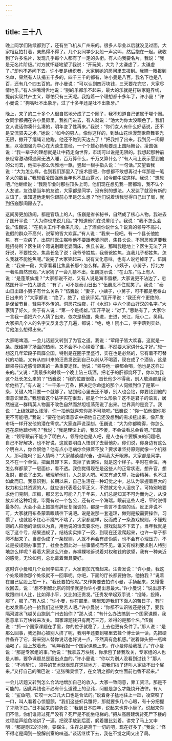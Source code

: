 ```yaml
---
---
---
```

title: 三十八
---



晚上同学们陆续都到了，还有坐飞机从广州来的。很多人毕业以后就没见过面，大家相互拍打着，亲热得不得了。几个女同学少女般一声尖叫，然后抱在一起。我收到了许多名片，发现几乎每个人都有了一定的头衔。有人向我要名片，我说：“我是无名片阶级。”对方就怀疑地望了我说：“开玩笑，大为？太谦虚了，太谦虚了。”却也不追问下去。许小曼是组织者，大家到她的房间里去报到。我瞟一眼报到名单，果然有人认捐五千多的，四千三千的都有，许小曼是八百，我名下也是八百，还有几个四五百的。许小曼说：“可以认到四万块钱，三天要花完它，大家尽情地乐。”有人油嘴滑舌地说：“别的乐都乐不起来，最大的乐就是打破家庭界线，提前实现共产主义，哪怕只有三天呢。我抱着一个理想都十多年了，许小曼！”许小曼说：“狗嘴吐不出象牙，过了十多年还是吐不出象牙。”

晚上，来了的二十多个人很自然地分成了三个圈子，我不知道自己该属于哪个圈。女同学都拥在许小曼房里，我推门进去，有人就说：“池大为你太没眼色了，我们女人说话你凑什么凑的，明年变了性再来。”我说：“你们女人有什么好话说，还不是交流驭夫之术。”她说：“如今的男人，像你这样的，到处山花烂漫莺歌燕舞春光无限，撒开了缰绳让他跑，他还不跑到天边去了！”把我推了出来。我到另一间房里，以凌国强为中心在大谈生意经，一个个雄心勃勃要走上国际舞台。凌国强说：“我一辈子的理想就是让中药走向世界，市场可以说是无限的。我想起那种前景经常激动得通宵无法入睡，百万算什么，千万又算什么？”有人马上表示愿到他的公司去，他把手那么优雅地一飘，竖起一根手指头说：“一句话。”又望着我说：“大为怎么样，也到我们那里入了技术股吧，你想都不敢想再过十年那是一笔多大的数目。”我想着凌国强他当年也不显山露水，如今都牛成这样。我说：“想想吧。”他继续说：“我刚毕业时那些顶头上司，他们现在想见我一面都难，我不认个人友谊，友谊是当年的友谊，大家都是同学，没有别的想法。人发达了就没有新的友谊了，谁知道他走到你跟前心里是怎么想？”他们说着话我觉得自己出了局，就到伍巍那间房去了。

这间房更加热闹，都是官场上的人。伍巍是省长秘书，自然成了核心人物。我进去了匡开平说：“大为你也来说几段。”才知道他们在说荤段子。我说：“我不怎么会说。”伍巍说：“在机关工作不会来几段，上了酒桌你说什么？说真的领导不高兴，说假的群众不高兴，说荤的皆大欢喜。”有人说：“我来一段吧。有一个县长他姓焦，有一次病了，出院时医生嘱咐他不要跟老婆同房，焦县长说，不同房难道要我睡招待所？医生转个弯说别跟老婆同床，焦县长说，那叫我睡地上？医生无法了只好说，不要性交。焦县长急了说：我爷爷姓焦，我爸爸姓焦，连我儿子都姓焦，怎么我就不能姓焦呢。”说完了大家笑起来，说有文化意味，也有人说老掉牙了。伍巍说：“我来一段，大家看看比焦县长那个怎么样。妻子，小姨子，小舅子，打北方一著名自然景观。”大家猜了一会儿猜不出，伍巍提示说：“在山东。”马上有人说：“是蓬莱仙境？”大家都说不对，又有人说是海市蜃楼，大家说更不沾边了，忽然匡开平一拍大腿说：“有了，可不是泰山日出？”伍巍忍不住就笑了。我说：“泰山日出跟小舅子有什么关系？”伍巍说：“妻子，小姨子，小舅子，可不都是老泰山日出来的？”大家都说：“绝了，绝了，应该评奖。”匡开平说：“我还有个更绝的，是保留节目，轻易不外传的。洞房花烛夜，打《水浒》中六个梁山好汉的名字。”大家猜了好久，终于有人说：“第一个是杨雄。”匡开平说：“对了。”思路有了，大家你一言我一语把六个人猜了出来，依次是杨雄，柴进，史进，宋江，阮小二，吴用。大家把几个人的名字又反复念了几遍，都说：“绝，绝！阮小二，字字落到实处，亏他怎么想得出来。”

大家喝啤酒，一会儿话题又转到了为官之道。我说：“荤段子皆大欢喜，这就是一条。既维持了场面的热闹，又不会不小心碰着了谁，不然要大家讲什么才好。”想一想这几年荤段子风靡全国，特别是在圈子里盛行，实在也是必然的，它有着不可替代的功能。又有从四川来的汪贵发说到自己以前从不喝酒，现在成了个酒仙，这是跟领导拉近感情距离的一条重要途径。他说：“领导他一般都会喝，他也是这样过来的。”又说：“我最多的时候一个晚上陪三场酒，把老子的肝都烧坏了，你以为我这个处长怎么来的？”伍巍说：“我的位置很稳，首长他少不得我，别人敬酒都是我给他挡了。”有人说：“一千条一万条，把决定你命运的那个人伺候到位了是第一条，关键人物只要一个就够了。钻到他心里去还不够，别人也会钻，你要钻到他的潜意识里去。”我想着这个钻字实在很丑，那是个什么形象？这不是君子的语言，居然被这一群精英人物面不改色自然而然坦坦荡荡说了出来。世界真的是变了。我说：“上级就那么浅薄，你一拍他就喜欢你那不可能吧。”伍巍说：“你一拍他恨你那更不可能吧。”我说：“要在他的潜意识中把他自己还没想到的需求挖出来，像开发市场一样开发他的潜在需求。”大家连声说深刻。伍巍说：“大为你都晓得，你怎么还在原地踏步呢？”我说：“我是理论上的，我又不傻，不会做看总会看吧。”伍巍说：“领导跟前不能少了明白人，领导他也是人吧，是人也有个要解决的问题吧，自己不好解决，也不好说，这就要明白人悟到了去替他办。你们说，你身边有这么个明白人，你会恨他？他有点小毛病你会揪着不放？要求谁坚持原则就像一个机器人，那可能吗？近人情吗？”大家越谈越兴奋，也叫我大开眼界。大家都是同学，又不在一个单位，把面具卸下来，去掉了表演性，就是这个样子。平时在单位，再怎么样都蒙了一层面纱，看不透。我倒觉得现在是这些人的正常状态，想升官，想发财，都说了出来。我理解他们，人总是人吧。可又有点失望，社会精英，也不过如此而已。我意识到，长期以来，自己生活在一种幻觉之中，总认为掌握着巨大的权力和公共资源的人，就应该代表着公平正义，不然就太令人沮丧了。可特别地要求他们克制，压抑，那又怎么可能？几千年来，人们总是知其不可为而为之，从没放弃过这种幻觉，毕竟有过一个包公，还有过一个海瑞。眼前这些人吧，平时说得最多的，大会小会上振振有辞反复强调的，都是一些言不由衷的话。反正非说不可，大家就用布条蒙着眼睛往下说吧。说是说那一套道理，做则是按需要操作，习惯了，也就脸不红心不跳气不喘了。大家都这样，反而成了一条游戏规则，不懂规则的人把他的话信以为真，用他说的话去要求他，游戏就玩不下去了。当年我就是吃了这个亏，结果违规了，结结实实摔了一跤，到现在还没爬起来，也许一辈子都爬不起来了。当虚伪成了一条规则，人就不再会有虚伪感，也不会有心理压力，不过是按规则办事罢了，社会也因此对一些事情视而不见。谁又有权利要求别人特别地怎么样呢？看着大家这么兴奋，赤裸裸地诉说着对权和钱的欲望，我有一种亲近的感觉，无论如何，总比戴着面具要好。

这时许小曼和几个女同学进来了，大家更加亢奋起来。汪贵发说：“许小曼，我这个处级跟你那个处级就不一回事呢。你吧，下面的厅长都要拍你，他拍我？”说着在自己屁股上拍一下。“我还要拍他呢。”又作势要去拍许小曼，手扬起来，又慢慢收回去，说：“想不到留北京的同学就是你许小曼出息最大。”许小曼说：“说出息不敢跟四川人比，比如邓小平，又比如汪贵发。”汪贵发举起双手说：“投降，投降，服了，服了。”有人说：“许小曼，你在部里，哪里知道我们下面人的苦日子，有时也发发善心抬一抬我们这些受苦人吧。”许小曼说：“你都不认识钱还是钱了，要我隔河渡水飞越关山跑到广州去抬你？”那人说：“有什么办法搞到一个国家课题，我愿意拿五万块钱来攻关。国家课题钱只有两万三万，难得的是那个名。”伍巍说：“抓一个国家课题在手里，你的位子就稳了，上去也更有条件了。”那人说：“是那么回事，我还担心被别人挤了呢，我明年还要到哪里去挂个博士读一读，先把硬件备齐了它，将来别人替你说话也好说一点，不然真有危机感。”说着仰头把一瓶啤酒喝了，脸上放着光，“明年我报一个国家课题上来，许小曼你给我批了。”许小曼说：“那是专家组的事。”他说：“我拿五万块钱，你承包了替我攻关，专家组的人也是人嘛，要争课题总是要出点血的。”许小曼说：“你以为别人没看到过钱？”那人说：“不肯帮忙，领导的艺术就表现在这些地方，把我们挡了还叫人家放不出个屁来。”又打自己的嘴巴说：“这张嘴臭惯了，在文明之都的女性面前也香不起来。”

一会儿话题又转到怎么合法地增加自己的收入。大家一致同意，靠工资活，那是不可能的，因此弄钱也不必有什么道德上的忌讳，问题是怎么才能绕开法律。有人说：“鲨鱼吧，它咬一大口几大口也是合法的。”说着身子猛地往上一跃，凌空咬了一口，叫人看着心惊胆颤，“我们这些虾兵蟹将，那就要多几个心眼，有十分把握了才能下口。”日本回来的黎勇说：“我到日本四年，说起来也算小康了。说起来你们不信，你们谁背过死尸没有？死尸是不能坐电梯的。”把从高层建筑背死尸下楼的过程绘声绘色地讲了一遍，把双手放到后面，躬着腰比划着。讲完了马上又申明：“那是刚去的时候，要谋生，生存总是高于一切的吧，现在好多了。”我说：“怪不得老是闻到一股解剖室的味道。”谈话继续下去，我在不觉之间又出了局。